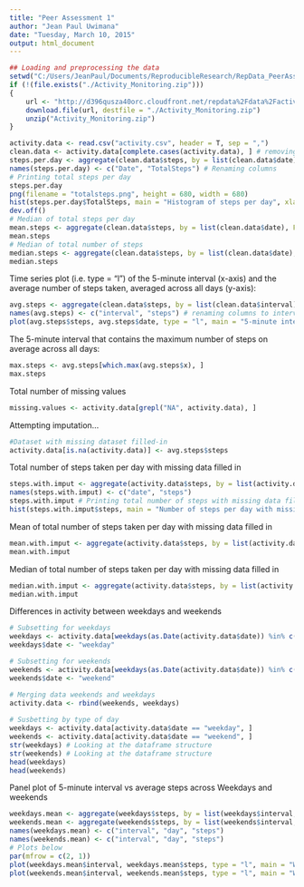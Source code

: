 ```yaml
---
title: "Peer Assessment 1"
author: "Jean Paul Uwimana"
date: "Tuesday, March 10, 2015"
output: html_document
---
```



```r
## Loading and preprocessing the data
setwd("C:/Users/JeanPaul/Documents/ReproducibleResearch/RepData_PeerAssessment1")
if (!(file.exists("./Activity_Monitoring.zip")))
{
    url <- "http://d396qusza40orc.cloudfront.net/repdata%2Fdata%2Factivity.zip"
    download.file(url, destfile = "./Activity_Monitoring.zip")
    unzip("Activity_Monitoring.zip")   
}

activity.data <- read.csv("activity.csv", header = T, sep = ",")
clean.data <- activity.data[complete.cases(activity.data), ] # removing NAs
steps.per.day <- aggregate(clean.data$steps, by = list(clean.data$date), FUN = sum, na.rm = T)
names(steps.per.day) <- c("Date", "TotalSteps") # Renaming columns 
# Printing total steps per day
steps.per.day
png(filename = "totalsteps.png", height = 680, width = 680)
hist(steps.per.day$TotalSteps, main = "Histogram of steps per day", xlab = "Steps per day", col = "red") 
dev.off()
# Median of total steps per day
mean.steps <- aggregate(clean.data$steps, by = list(clean.data$date), FUN = mean)
mean.steps
# Median of total number of steps
median.steps <- aggregate(clean.data$steps, by = list(clean.data$date), FUN = median)
median.steps
```
Time series plot (i.e. type = "l") of the 5-minute interval (x-axis) and the average number of steps taken, averaged across all days (y-axis):

```r
avg.steps <- aggregate(clean.data$steps, by = list(clean.data$interval), FUN = mean)
names(avg.steps) <- c("interval", "steps") # renaming columns to interval & steps, respectively
plot(avg.steps$steps, avg.steps$date, type = "l", main = "5-minute interval vs Average number of steps", xlab = "5-minute interval", ylab = "Average number of steps", col = "blue")
```

The 5-minute interval that contains the maximum number of steps on average across all days:
```r
max.steps <- avg.steps[which.max(avg.steps$x), ]
max.steps
```

Total number of missing values
```r
missing.values <- activity.data[grepl("NA", activity.data), ]
```

Attempting imputation...
```r
#Dataset with missing dataset filled-in
activity.data[is.na(activity.data)] <- avg.steps$steps 
```

Total number of steps taken per day with missing data filled in
```r
steps.with.imput <- aggregate(activity.data$steps, by = list(activity.data$date), FUN = sum, na.rm = T)
names(steps.with.imput) <- c("date", "steps")
steps.with.imput # Printing total number of steps with missing data filled in
hist(steps.with.imput$steps, main = "Number of steps per day with missing data filled in", xlab = "Steps per day", col = "red")
```

Mean of total number of steps taken per day with missing data filled in
```r
mean.with.imput <- aggregate(activity.data$steps, by = list(activity.data$date), FUN = mean)
mean.with.imput
```

Median of total number of steps taken per day with missing data filled in 
```r
median.with.imput <- aggregate(activity.data$steps, by = list(activity.data$date), FUN = median)
median.with.imput
```

Differences in activity between weekdays and weekends
```r
# Subsetting for weekdays
weekdays <- activity.data[weekdays(as.Date(activity.data$date)) %in% c("Monday", "Tuesday", "Wednesday", "Thursday", "Friday"), ]
weekdays$date <- "weekday" 

# Subsetting for weekends
weekends <- activity.data[weekdays(as.Date(activity.data$date)) %in% c("Saturday", "Sunday"), ]
weekends$date <- "weekend"

# Merging data weekends and weekdays
activity.data <- rbind(weekends, weekdays)
  
# Susbetting by type of day
weekdays <- activity.data[activity.data$date == "weekday", ]
weekends <- activity.data[activity.data$date == "weekend", ]
str(weekdays) # Looking at the dataframe structure
str(weekends) # Looking at the dataframe structure
head(weekdays)
head(weekends)
```
Panel plot of 5-minute interval vs average steps across Weekdays and weekends
```r
weekdays.mean <- aggregate(weekdays$steps, by = list(weekdays$interval, weekdays$date), FUN = mean) # Averaged weekdays
weekends.mean <- aggregate(weekends$steps, by = list(weekends$interval, weekends$date), FUN = mean) # Averaged weekends
names(weekdays.mean) <- c("interval", "day", "steps")
names(weekends.mean) <- c("interval", "day", "steps")
# Plots below
par(mfrow = c(2, 1))
plot(weekdays.mean$interval, weekdays.mean$steps, type = "l", main = "Weekday", xlab = "5-minute interval", ylab = "Number of steps", col = "blue")
plot(weekends.mean$interval, weekends.mean$steps, type = "l", main = "Weekend", xlab = "5-minute interval", ylab = "Number of steps", col = "blue")
```